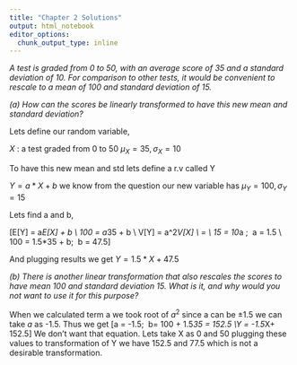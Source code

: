 ```yaml
---
title: "Chapter 2 Solutions"
output: html_notebook
editor_options: 
  chunk_output_type: inline
---
```


*A test is graded from 0 to 50, with an average score of 35 and a standard deviation of 10. For comparison to other tests, it would be convenient to rescale to a mean of 100 and standard deviation of 15.* 

*(a) How can the scores be linearly transformed to have this new mean and standard deviation?*

Lets define our random variable, 


$X$ : a test graded from 0 to 50 
$\mu_X = 35 ,\sigma_X = 10$


To have this new mean and std lets define a r.v called Y

$Y=a*X+b$ we know from the question our new variable has $\mu_Y = 100 ,\sigma_Y = 15$

Lets find a and b,

\[E[Y] = a*E[X] + b \\
100 = a*35 + b \\
V[Y] = a^2*V[X] \\
\sqrt{V[Y]} = \sqrt{a^2V[X]}\\
15 = 10*a ; \ a = 1.5 \\
100 = 1.5*35 + b; \ b = 47.5\]

And plugging results we get $Y = 1.5*X+47.5$


*(b) There is another linear transformation that also rescales the scores to have
mean 100 and standard deviation 15. What is it, and why would you not want to use it for this purpose?*

When we calculated term a we took root of $a^2$ since a can be $\pm1.5$ we can take $a$ as -1.5. Thus we get \[a = -1.5; \ b= 100 + 1.5*35 = 152.5 \\Y = -1.5*X+ 152.5\] 
We don't want that equation. Lets take X as 0 and 50 plugging these values to transformation of Y we have 152.5 and 77.5 which is not a desirable transformation. 
